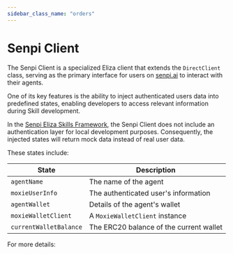 ```yaml
---
sidebar_class_name: "orders"
---
```



# Senpi Client

The Senpi Client is a specialized Eliza client that extends the `DirectClient` class, serving as the primary interface for users on [senpi.ai](https://senpi.ai) to interact with their agents.

One of its key features is the ability to inject authenticated users data into predefined states, enabling developers to access relevant information during Skill development.

In the [Senpi Eliza Skills Framework](https://github.com/moxie-protocol/moxie-agent-skills), the Senpi Client does not include an authentication layer for local development purposes. Consequently, the injected states will return mock data instead of real user data.

These states include:

| State                  | Description                             |
| ---------------------- | --------------------------------------- |
| `agentName`            | The name of the agent                   |
| `moxieUserInfo`        | The authenticated user's information    |
| `agentWallet`          | Details of the agent's wallet           |
| `moxieWalletClient`    | A `MoxieWalletClient` instance          |
| `currentWalletBalance` | The ERC20 balance of the current wallet |

For more details:

<DocCardList />
